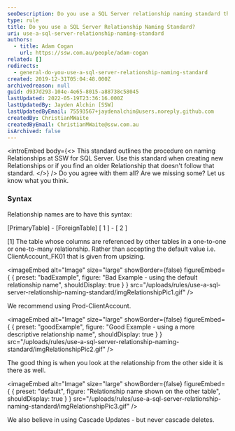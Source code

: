 ```yaml
---
seoDescription: Do you use a SQL Server relationship naming standard that outlines the syntax and best practices for creating descriptive relationship names?
type: rule
title: Do you use a SQL Server Relationship Naming Standard?
uri: use-a-sql-server-relationship-naming-standard
authors:
  - title: Adam Cogan
    url: https://ssw.com.au/people/adam-cogan
related: []
redirects:
  - general-do-you-use-a-sql-server-relationship-naming-standard
created: 2019-12-31T05:04:48.000Z
archivedreason: null
guid: d937d293-104e-4e65-8015-a88738c58045
lastUpdated: 2022-05-19T23:36:16.000Z
lastUpdatedBy: Jayden Alchin [SSW]
lastUpdatedByEmail: 75593567+jaydenalchin@users.noreply.github.com
createdBy: ChristianMWaite
createdByEmail: ChristianMWaite@ssw.com.au
isArchived: false
---
```


<introEmbed
  body={<>
This standard outlines the procedure on naming Relationships at SSW for SQL Server. Use this standard when creating new Relationships or if you find an older Relationship that doesn't follow that standard.
  </>}
/>
Do you agree with them all? Are we missing some? Let us know what you think.

### Syntax

Relationship names are to have this syntax:

[PrimaryTable] - [ForeignTable]
[ 1 ] - [ 2 ]

[1] The table whose columns are referenced by other tables in a one-to-one or one-to-many relationship.
Rather than accepting the default value i.e. ClientAccount_FK01 that is given from upsizing.

<imageEmbed
  alt="Image"
  size="large"
  showBorder={false}
  figureEmbed={ {
    preset: "badExample",
    figure: "Bad Example - using the default relationship name",
    shouldDisplay: true
  } }
  src="/uploads/rules/use-a-sql-server-relationship-naming-standard/imgRelationshipPic1.gif"
/>

We recommend using Prod-ClientAccount.

<imageEmbed
  alt="Image"
  size="large"
  showBorder={false}
  figureEmbed={ {
    preset: "goodExample",
    figure: "Good Example - using a more descriptive relationship name",
    shouldDisplay: true
  } }
  src="/uploads/rules/use-a-sql-server-relationship-naming-standard/imgRelationshipPic2.gif"
/>

The good thing is when you look at the relationship from the other side it is there as well.


<imageEmbed
  alt="Image"
  size="large"
  showBorder={false}
  figureEmbed={ {
    preset: "default",
    figure: "Relationship name shown on the other table",
    shouldDisplay: true
  } }
  src="/uploads/rules/use-a-sql-server-relationship-naming-standard/imgRelationshipPic3.gif"
/>

We also believe in using Cascade Updates - but never cascade deletes.
